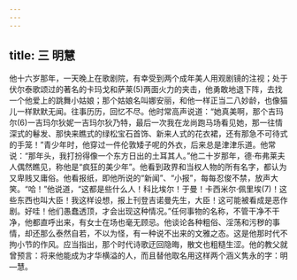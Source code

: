 ```yaml
---
---
---
```

title: 三 明慧
---





他十六岁那年，一天晚上在歌剧院，有幸受到两个成年美人用观剧镜的注视；处于伏尔泰歌颂过的著名的卡玛戈和萨莱(5)两面火力的夹击，他勇敢地退下阵，去找一个他爱上的跳舞小姑娘；那个姑娘名叫娜安丽，和他一样正当二八妙龄，也像猫儿一样默默无闻。往事历历，回忆不尽。他时常高声说道：“她真美啊，那个吉玛尔(6)一吉玛尔狄妮一吉玛尔狄乃特，最后一次我在龙尚跑马场看见她，那一往情深式的鬈发、那快来瞧式的绿松宝石首饰、新来人式的花衣裙，还有那急不可待式的手笼！”青少年时，他穿过一件伦敦矮子呢的外衣，后来总是津津乐道。他常说：“那年头，我打扮得像一个东方日出的土耳其人。”他二十岁那年，德·布弗莱夫人偶然瞧见，称他是“疯狂的美少年”。他看到政界和当权人物的所有名字，都认为又卑贱又庸俗。他看报纸，即他所说的“新闻”、“小报”，每每忍俊不禁，放声大笑。“哈！”他说道，“这都是些什么人！科比埃尔！于曼！卡西米尔·佩里埃(7)！这些东西也叫大臣！我这样设想，报上刊登吉诺曼先生，大臣！这可能被看成是恶作剧。好哇！他们愚蠢透顶，才会出现这种情况。”任何事物的名称，不管干净不干净，他都直呼出来，有女士在场也毫无顾忌。他谈论各种粗俗、淫荡和污秽的事情，却还那么泰然自若，不以为怪，有一种说不出来的文雅之态。这是他那时代不拘小节的作风。应当指出，那个时代诗歌迂回隐晦，散文也粗糙生涩。他的教父就曾预言：将来他能成为才华横溢的人，而且替他取名用这样两个涵义隽永的字：明—慧。